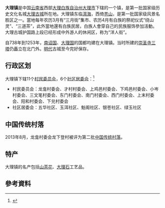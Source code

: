 {{中国乡级行政区
|行政区全称 = 大理镇
|景观照片文件名 = {{Photomontage
| photo1a = 大理古城 - panoramio (5).jpg
| photo1b = 大理古城.JPG
| photo2a = Three pagodas - 4134507958.jpg
| photo2b = Dali Yunnan China Dali-University-03.jpg
| size = 300
| spacing = 2
| color = white
| border = 0
}}
|景观照片大小 = 
|景观照片描述 = 从上至下，从左至右：<br>[[大理古城|大理古城]]、大理古城南城门<br>[[崇圣寺三塔|崇圣寺三塔]]、[[大理大学|大理大学]]
|旧称 = 
|地名出处 = 
|位置图文件名 = [[File:大理镇位置图.svg|200px]]
|位置图描述 = 大理镇在大理市的位置
|自定义图片 = 
<!--以下内容将显示在“概览”栏-->
|上级行政区 = [[大理市|大理市]]
|行政区类别 = [[行政建制镇|行政建制镇]]
|行政区划代码 = 53 29 01 102
|行政区划 = 17
|村委会 = 11
|居委会 = 6
|建置时间 = 
|领导职位 = <!-- 填写“乡长”“街道办主任”等。“镇长”为默认值，删除该参数即可得，注意不要赋空值 -->
|领导名称 = <!-- 行政长官姓名 -->
|领导职位2 = <!-- “党委书记”或其他官员的职位名 -->
|领导名称2 = <!-- 行政长官姓名 -->
|政府驻地 = 银苍社区
|毗邻行政区 = 东：[[洱海|洱海]]<br>南：[[太和街道_(大理市)|太和街道]]<br>西：[[漾濞彝族自治县|漾濞县]]<br>北：[[银桥镇|银桥镇]]
<!--以下内容将显示在“地理、人口、经济”栏-->
|地理坐标 = 
|总面积 = 76.48平方千米
|总人口 = 95,442<ref>{{Cite web |date=2021-07-02 |title=大理市第七次全国人口普查主要数据公报 |url=https://mp.weixin.qq.com/s/9omNqFLNKbyS3USr313TlA |website=大理统计 |access-date=2022-06-13 |archive-date=2022-06-13 |archive-url=https://web.archive.org/web/20220613165827/https://mp.weixin.qq.com/s/9omNqFLNKbyS3USr313TlA }}</ref>
|总人口年份 = 2020
|户籍人口 = 
|户籍人口年份 = 
|常住人口 = 
|常住人口年份 = 
|人口密度 = 
|GDP = 
|GDP年份 = 
|通用语言 = 
|邮政编码 = 671003
|电话区号 = 872
|官方网站 = 
|网站名称 = 
}}
'''大理镇'''是中国[[云南省|云南省]]西部[[大理白族自治州|大理白族自治州]][[大理市|大理市]]下辖的一个镇，是第一批国家级历史文化名城[[大理古城|大理古城]]所在地。大理镇东临[[洱海|洱海]]，西倚[[苍山_(大理)|苍山]]，是第一批国家级风景名胜区之一。當地每年农历3月有“三月街”集市、农历4月有白族的祭祀仪式“绕山灵”、“三道茶”，此外當地還有白族民居，白族人會穿自己的民族服饰參加活動。大理古城护国路上段已经形成中外游人的休闲区，称为“洋人街”。

自738年到1253年，[[南诏国|南诏国]]、[[大理国|大理国]]的国都均建在大理镇。当时所建的[[崇圣寺三塔|崇圣寺三塔]]仍矗立在北门外。[[明代|明代]]古城至今完好保存。
<!-- 1989年12月14日，七里桥乡下兑村（现属大理镇）村民王学科一家四口被杀。5年后村支书张满被抓。1997年，大理白族自治州中级人民法院作出一审判决，认定张满犯故意杀人罪，判处无期徒刑。张满被抓后表示自己被刑讯逼供做了假口供。1999年，云南省高级人民法院二审维持原判。经减刑，张满于2018年结束刑期。2019年，云南省人民检察院向云南省高级人民法院提出再审建议，认为张满故意杀人的事实不清，证据不足。<ref>{{cite news |title=社会 |2=大理灭门谜案中喊冤的“凶手” |url=https://www.nfpeople.com/article/10493 |accessdate=2022-01-28 |archive-date=2022-01-28 |archive-url=https://web.archive.org/web/20220128171744/https://www.nfpeople.com/article/10493 }}</ref>2022年1月28日，云南省大理州中级人民法院当庭宣判张满无罪。<ref>{{cite news |title=“大理灭门案”重审今日开庭，77岁张满申冤28年获判无罪 |url=https://m.jiemian.com/article/7059932.html |accessdate=2022-01-28 |archive-date=2022-01-28 |archive-url=https://web.archive.org/web/20220128171742/https://m.jiemian.com/article/7059932.html }}</ref> -->
==行政区划==
大理镇下辖11个[[村民委员会|村民委员会]]，6个[[居民委员会|社区居委会]]：<ref name=":0">{{Cite book|title=大理市年鉴 2021|last=大理市地方志编纂委员会|publisher=云南民族出版社|year=2021|isbn=978-7-5367-8738-4|location=昆明|pages=}}</ref>{{Rp|357}}

* 村民委员会：龙龛村委会、才村村委会、上鸡邑村委会、下鸡邑村委会、小岑村委会、三文笔村委会、东门村委会、南门村委会、西门村委会、上末村委会、阳和村委会、下兑村委会
* 社区居委会：五华社区、玉洱社区、魁阁社区、银苍社区、绿玉社区

==中国传统村落==
2013年8月，龙龛村委会龙下登村被评为第二批[[中国传统村落|中国传统村落]]。

==特产==
大理镇的名产包括[[山茶花|山茶花]]、[[大理石|大理石]]工艺品。

==參考資料==
{{reflist}}
{{PRC admin/navcat|53/29/01/102/000}}